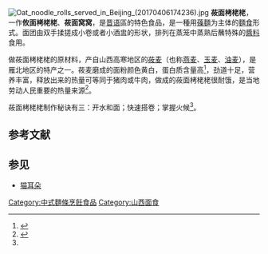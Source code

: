 [[File:Oat_noodle_rolls_served_in_Beijing_(20170406174236).jpg|thumb]]
'''莜面栲栳栳'''，一作'''攸面栲栳栳'''、'''莜面窝窝'''，是[[晋语|晋语]]區的特色食品，是一種用[[蓧麵|蓧麵]]为主体的[[麵食|麵食]]形式。面团由双手揉搓成小卷或者小酒盅的形状，排列在蒸笼中蒸熟后蘸特殊的[[醬料|醬料]]食用。

做莜面栲栳栳的原材料，产自山西高寒地区的[[莜麦|莜麦]]（也称[[燕麦|燕麦]]、[[玉麦|玉麦]]、[[油麦|油麦]]），是雁北地区的特产之一。莜麦磨成的面粉颜色黄白，蛋白质含量高<ref name="莜面与其他面粉蛋白质含量的比较">{{cite journal | title=莜面与其他面粉蛋白质含量的比较 | author=张春兰 | journal=现代面粉工业 | year=2010}}</ref>，劲道十足，营养丰富，释放出来的热量可等同于猪肉或牛肉，做成的莜面栲栳栳很耐饿，是当地劳动人民重要的热量来源<ref name="莜面栲栳栳">{{cite journal | title=莜面栲栳栳 | author=周礼 | journal=农产品加工（上） | year=2013 | issue=5}}</ref>。

莜面栲栳栳制作秘诀有三：开水和面；快速搭卷；掌握火候<ref name="莜面栲栳栳"/>。

==参考文献==
<references/>

==参见==
*[[猫耳朵|猫耳朵]]
{{Food-and-drink-stub}}
[[Category:中式麵條烹飪食品|Category:中式麵條烹飪食品]]
[[Category:山西面食|Category:山西面食]]
